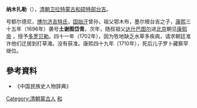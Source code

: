 '''纳木扎勒'''（{{bd|？||1710年|}}），[[清朝|清朝]][[卫拉特|卫拉特]][[蒙古|蒙古]][[和硕特部|和硕特部]][[台吉|台吉]]。

号额尔德尼，[[博尔济吉特氏|博尔济吉特氏]]，[[固始汗|固始汗]]曾孙，祖父鄂木布，墨尔根台吉之子，[[康熙|康熙]]三十五年（1696年）袭号'''土谢图岱青'''。次年，随叔祖父[[达什巴图尔|达什巴图尔]]进[[北京|北京]]朝见[[康熙帝|康熙帝]] ，授予[[多罗贝勒|多罗贝勒]]。四十一年（1702年），因为牧地缺乏水草多疾病，请求朝廷准许他们迁居到打草滩。没有获准。康熙四十九年（1710年），死后儿子罗卜藏察罕继位。
==參考資料==
* 《中国民族史人物辞典》
[[Category:清朝蒙古人|Category:清朝蒙古人]]
[[Category:卫拉特史|和]]